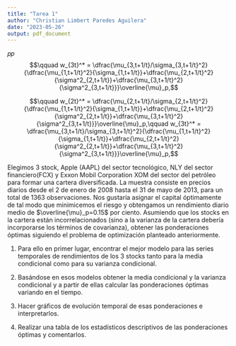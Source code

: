 ```yaml
---
title: "Tarea 1"
author: "Christian Limbert Paredes Aguilera"
date: "2023-05-26"
output: pdf_document
---
```


𝑝𝑝
$$\qquad w_{3t}^* = \dfrac{\mu_{3,t+1/t}/\sigma_{3,t+1/t}^2}{\dfrac{\mu_{1,t+1/t}^2}{\sigma_{1,t+1/t}}+\dfrac{\mu_{2,t+1/t}^2}{\sigma^2_{2,t+1/t}}+\dfrac{\mu_{3,t+1/t}^2}{\sigma^2_{3,t+1/t}}}\overline{\mu}_p,$$


$$\qquad w_{2t}^* = \dfrac{\mu_{2,t+1/t}/\sigma_{2,t+1/t}^2}{\dfrac{\mu_{1,t+1/t}^2}{\sigma_{1,t+1/t}}+\dfrac{\mu_{2,t+1/t}^2}{\sigma^2_{2,t+1/t}}+\dfrac{\mu_{3,t+1/t}^2}{\sigma^2_{3,t+1/t}}}\overline{\mu}_p,\qquad w_{3t}^* = \dfrac{\mu_{3,t+1/t}/\sigma_{3,t+1/t}^2}{\dfrac{\mu_{1,t+1/t}^2}{\sigma_{1,t+1/t}}+\dfrac{\mu_{2,t+1/t}^2}{\sigma^2_{2,t+1/t}}+\dfrac{\mu_{3,t+1/t}^2}{\sigma^2_{3,t+1/t}}}\overline{\mu}_p,$$

Elegimos 3 stock, Apple (AAPL) del sector tecnológico, NLY del sector financiero(FCX) y Exxon Mobil Corporation XOM del sector del petróleo para formar una cartera diversificada. La muestra consiste en precios diarios desde el 2 de enero de 2008 hasta el 31 de mayo de 2013, para un total de 1363 observaciones. Nos gustaría asignar el capital óptimamente de tal modo que minimicemos el riesgo y obtengamos un rendimiento diario medio de $\overline{\mu}_p=0.15$ por ciento. Asumiendo que los stocks en la cartera están incorrelacionados (sino a la varianza de la cartera debería incorporarse los términos de covarianza), obtener las ponderaciones óptimas siguiendo el problema de optimización planteado anteriormente.

1. Para ello en primer lugar, encontrar el mejor modelo para las series temporales de rendimientos de los 3 stocks tanto para la media condicional como para su varianza condicional.

2. Basándose en esos modelos obtener la media condicional y la varianza condicional y a partir de ellas calcular las ponderaciones óptimas variando en el tiempo.

3. Hacer gráficos de evolución temporal de esas ponderaciones e interpretarlos.

4. Realizar una tabla de los estadísticos descriptivos de las ponderaciones óptimas y comentarlos.
